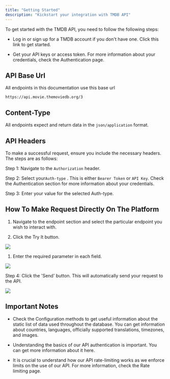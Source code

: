 ```yaml
---
title: "Getting Started"
description: "Kickstart your integration with TMDB API"
---
```


To get started with the TMDB API, you need to follow the following steps:

* Log in or sign up for a TMDB account if you don't have one. Click this link to get started.

* Get your API keys or access token. For more information about your credentials, check the Authentication  page.

## API Base Url

All endpoints in this documentation use this base url

```http
https://api.movie.themoviedb.org/3
```

## Content-Type

All endpoints expect and return data in the `json/application` format.

## API Headers

To make a successful request, ensure you include the necessary headers. The steps are as follows:

Step 1: Navigate to the `Authorization` header.


Step 2: Select your`Auth-type` . This is either⁣ `Bearer Token` or `API Key`. Check the Authentication section for more information about your credentials.


Step 3: Enter your value for the selected Auth-type.

## How To Make Request Directly On The Platform

1. Navigate to the endpoint section and select the particular endpoint you wish to interact with.

2. Click the Try It button.

![](/chrome_7NDWWWv3V9.png)

1. Enter the required parameter in each field.

![](/chrome_IbC7yrh0xD.png)

Step 4: Click the 'Send' button. This will automatically send your request to the API.

![](/chrome_s699s6HthT.png)

## Important Notes

* Check the Configuration  methods to get useful information about the static list of data used throughout the database. You can get information about countries, languages, officially supported translations, timezones, and images.

* Understanding the basics of our API authentication is important. You can get more information about it here.

* It is crucial to understand how our API rate-limiting works as we enforce limits on the use of our API. For more information, check the Rate limiting page.